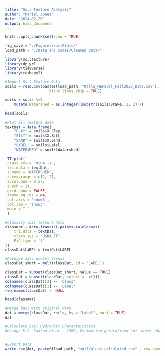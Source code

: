 ```yaml
---
title: "Soil Texture Analysis"
author: "Mariel Jones"
date: "2024-02-20"
output: html_document
---
```


```r
knitr::opts_chunk$set(echo = TRUE)
```

```r
fig_save = "./Figures/soilPlots/"
load_path = "./Data and Codes/Cleaned Data/"
```

```r
library(soiltexture)
library(dplyr)
library(tidyverse)
library(reshape2)
```


```r
#Import Soil Texture Data
soils = read.csv(paste0(load_path, "Kalla_MEFSoil_Fall2023_Data.csv"), 
                    blank.lines.skip = TRUE)

soils = soils %>%
    mutate(Watershed = as.integer((substr(soils$Stake, 2, 2))))

head(soils)
```

```r
#Plot all texture data
textDat = data.frame(
    "CLAY" = soils$X.Clay, 
    "SILT" = soils$X.Silt, 
    "SAND" = soils$X.Sand, 
    "LABEL" = soils$Label, 
    "WATERSHED" = soils$Watershed)

 TT.plot(
 class.sys = "USDA.TT",
 tri.data = textDat,
 z.name = "WATERSHED",
 z.cex.range = c(2, 2),
 z.col.hue = 0.57,
 z.pch = 20,
 grid.show = FALSE,
 frame.bg.col = NA,
 col.axis = 'snow3',
 col.lab = 'snow3',
 main = " "
 ) 
```

```r
#Classify soil texture data
classDat = data.frame(TT.points.in.classes(
    tri.data = textDat, 
    class.sys = "USDA.TT", 
    PiC.type = 'l'
))
classDat$LABEL = textDat$LABEL

#Reshape into useful format
classDat_short = melt(classDat, id = 'LABEL')

classDat = subset(classDat_short, value == TRUE) 
classDat = subset(classDat, select = -c(3))
colnames(classDat)[2] <- 'Class'
colnames(classDat)[1] <- 'Label'
row.names(classDat) <- NULL

head(classDat)
```

```r
#Merge back with original data
dat = merge(classDat, soils, by = "Label", sort = TRUE)
dat
```


```r
#Calculate Soil Hydraulic Characteristics
#Using: K.E. Saxton et al., 1986, Estimating generalized soil-water characteristics from texture. Soil Sci. Soc. Amer. J. 50(4):1031-1036



```


```r
#Export Data
write.csv(dat, paste0(load_path, "soilValues_calculated.csv"), row.names = FALSE)
```